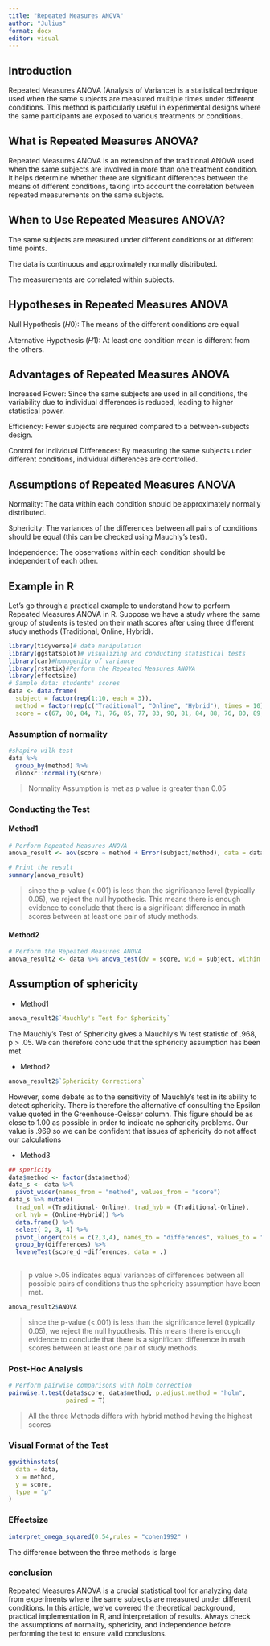 ---
title: "Repeated Measures ANOVA"
author: "Julius"
format: docx
editor: visual
---

## Introduction

Repeated Measures ANOVA (Analysis of Variance) is a statistical technique used when the same subjects are measured multiple times under different conditions. This method is particularly useful in experimental designs where the same participants are exposed to various treatments or conditions.

## What is Repeated Measures ANOVA?

Repeated Measures ANOVA is an extension of the traditional ANOVA used when the same subjects are involved in more than one treatment condition. It helps determine whether there are significant differences between the means of different conditions, taking into account the correlation between repeated measurements on the same subjects.

## When to Use Repeated Measures ANOVA?

The same subjects are measured under different conditions or at different time points.

The data is continuous and approximately normally distributed.

The measurements are correlated within subjects.

## Hypotheses in Repeated Measures ANOVA

Null Hypothesis (𝐻0): The means of the different conditions are equal

Alternative Hypothesis (𝐻1): At least one condition mean is different from the others.

## Advantages of Repeated Measures ANOVA

Increased Power: Since the same subjects are used in all conditions, the variability due to individual differences is reduced, leading to higher statistical power.

Efficiency: Fewer subjects are required compared to a between-subjects design.

Control for Individual Differences: By measuring the same subjects under different conditions, individual differences are controlled.

## Assumptions of Repeated Measures ANOVA

Normality: The data within each condition should be approximately normally distributed.

Sphericity: The variances of the differences between all pairs of conditions should be equal (this can be checked using Mauchly's test).

Independence: The observations within each condition should be independent of each other.

## Example in R

Let's go through a practical example to understand how to perform Repeated Measures ANOVA in R. Suppose we have a study where the same group of students is tested on their math scores after using three different study methods (Traditional, Online, Hybrid).

```{r, message=FALSE,warning=FALSE}
library(tidyverse)# data manipulation
library(ggstatsplot)# visualizing and conducting statistical tests
library(car)#homogenity of variance
library(rstatix)#Perform the Repeated Measures ANOVA 
library(effectsize)
# Sample data: students' scores
data <- data.frame(
  subject = factor(rep(1:10, each = 3)),
  method = factor(rep(c("Traditional", "Online", "Hybrid"), times = 10)),
  score = c(67, 80, 84, 71, 76, 85, 77, 83, 90, 81, 84, 88, 76, 80, 89, 80, 83, 86, 81, 83, 88, 72, 84, 80, 78, 87, 84, 80, 86, 90))

```

### Assumption of normality

```{r,message=FALSE, warning=FALSE}
#shapiro wilk test
data %>% 
  group_by(method) %>% 
  dlookr::normality(score)
```

> Normality Assumption is met as p value is greater than 0.05

### Conducting the Test

#### Method1

```{r}
# Perform Repeated Measures ANOVA
anova_result <- aov(score ~ method + Error(subject/method), data = data)

# Print the result
summary(anova_result)
```

> since the p-value (\<.001) is less than the significance level (typically 0.05), we reject the null hypothesis. This means there is enough evidence to conclude that there is a significant difference in math scores between at least one pair of study methods.

#### Method2

```{r}

# Perform the Repeated Measures ANOVA 
anova_result2 <- data %>% anova_test(dv = score, wid = subject, within = method)


```

## Assumption of sphericity

-   Method1

```{r}
anova_result2$`Mauchly's Test for Sphericity`

```

The Mauchly’s Test of Sphericity gives a Mauchly’s W test statistic of .968, p \> .05. We can therefore conclude that the sphericity assumption has been met

-   Method2

```{r}
anova_result2$`Sphericity Corrections`
```

However, some debate as to the sensitivity of Mauchly’s test in its ability to detect sphericity. There is therefore the alternative of consulting the Epsilon value quoted in the Greenhouse-Geisser column. This figure should be as close to 1.00 as possible in order to indicate no sphericity problems. Our value is .969 so we can be confident that issues of sphericity do not affect our calculations

-   Method3

```{r, message=FALSE, warning=FALSE}
## spericity
data$method <- factor(data$method)
data_s <- data %>% 
  pivot_wider(names_from = "method", values_from = "score")
data_s %>% mutate(
  trad_onl =(Traditional- Online), trad_hyb = (Traditional-Online),
  onl_hyb = (Online-Hybrid)) %>% 
  data.frame() %>% 
  select(-2,-3,-4) %>% 
  pivot_longer(cols = c(2,3,4), names_to = "differences", values_to = "score_d") %>% 
  group_by(differences) %>% 
  leveneTest(score_d ~differences, data = .)
  
```

> p value \>.05 indicates equal variances of differences between all possible pairs of conditions thus the sphericity assumption have been met.

```{r}
anova_result2$ANOVA
```

> since the p-value (\<.001) is less than the significance level (typically 0.05), we reject the null hypothesis. This means there is enough evidence to conclude that there is a significant difference in math scores between at least one pair of study methods.

### Post-Hoc Analysis

```{r}
# Perform pairwise comparisons with holm correction
pairwise.t.test(data$score, data$method, p.adjust.method = "holm",
                paired = T)

```

> All the three Methods differs with hybrid method having the highest scores

### Visual Format of the Test

```{r, warning=FALSE, message=FALSE}
ggwithinstats(
  data = data,
  x = method,
  y = score,
  type = "p"
)
```

### Effectsize

```{r}
interpret_omega_squared(0.54,rules = "cohen1992" )
```

The difference between the three methods is large

### conclusion

Repeated Measures ANOVA is a crucial statistical tool for analyzing data from experiments where the same subjects are measured under different conditions. In this article, we've covered the theoretical background, practical implementation in R, and interpretation of results. Always check the assumptions of normality, sphericity, and independence before performing the test to ensure valid conclusions.
